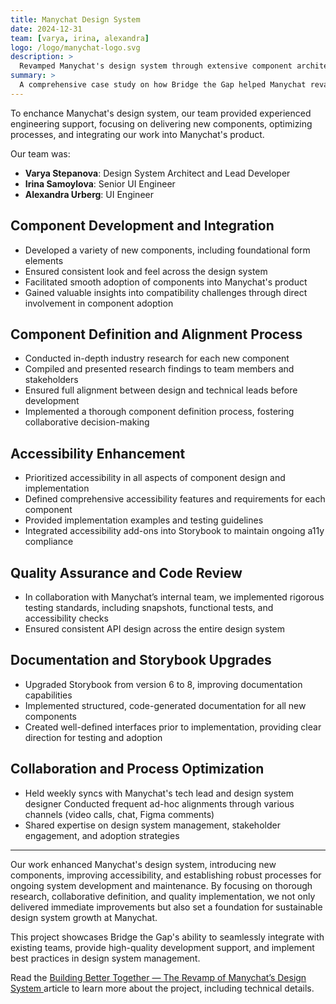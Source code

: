 ```yaml
---
title: Manychat Design System
date: 2024-12-31
team: [varya, irina, alexandra]
logo: /logo/manychat-logo.svg
description: >
  Revamped Manychat's design system through extensive component architecture and documentation upgrades. The project delivered 16 new React components, accessibility-driven refactoring, Storybook 8 migration, and established a strong design system community. The collaboration between Bridge the Gap and Manychat's team resulted in a scalable foundation for form elements and an improved developer experience through ultra-defined components.
summary: >
  A comprehensive case study on how Bridge the Gap helped Manychat revamp their design system in 2024. The article details the successful collaboration between the teams, focusing on the creation of ultra-defined React components, Storybook documentation improvements, and building an in-house design system community. Key achievements include delivering 16 new components, implementing accessibility features, upgrading Storybook to version 8, and establishing a systematic approach to component development. The project showcases how specialized design system expertise can transform product development workflows and improve both designer and developer experiences.
---
```


To enchance Manychat's design system, our team provided experienced engineering support, focusing on delivering new components, optimizing processes, and integrating our work into Manychat's product.

Our team was:

- **Varya Stepanova**: Design System Architect and Lead Developer
- **Irina Samoylova**: Senior UI Engineer
- **Alexandra Urberg**: UI Engineer

## Component Development and Integration

- Developed a variety of new components, including foundational form elements
- Ensured consistent look and feel across the design system
- Facilitated smooth adoption of components into Manychat's product
- Gained valuable insights into compatibility challenges through direct involvement in component adoption

## Component Definition and Alignment Process

- Conducted in-depth industry research for each new component
- Compiled and presented research findings to team members and stakeholders
- Ensured full alignment between design and technical leads before development
- Implemented a thorough component definition process, fostering collaborative decision-making

## Accessibility Enhancement

- Prioritized accessibility in all aspects of component design and implementation
- Defined comprehensive accessibility features and requirements for each component
- Provided implementation examples and testing guidelines
- Integrated accessibility add-ons into Storybook to maintain ongoing a11y compliance

## Quality Assurance and Code Review

- In collaboration with Manychat’s internal team, we implemented rigorous testing standards, including snapshots, functional tests, and accessibility checks
- Ensured consistent API design across the entire design system

## Documentation and Storybook Upgrades

- Upgraded Storybook from version 6 to 8, improving documentation capabilities
- Implemented structured, code-generated documentation for all new components
- Created well-defined interfaces prior to implementation, providing clear direction for testing and adoption

## Collaboration and Process Optimization

- Held weekly syncs with Manychat's tech lead and design system designer
  Conducted frequent ad-hoc alignments through various channels (video calls, chat, Figma comments)
- Shared expertise on design system management, stakeholder engagement, and adoption strategies

---

Our work enhanced Manychat's design system, introducing new components, improving accessibility, and establishing robust processes for ongoing system development and maintenance. By focusing on thorough research, collaborative definition, and quality implementation, we not only delivered immediate improvements but also set a foundation for sustainable design system growth at Manychat.

This project showcases Bridge the Gap's ability to seamlessly integrate with existing teams, provide high-quality development support, and implement best practices in design system management.

Read the [Building Better Together — The Revamp of Manychat’s Design System
](/blog/manychat-design-system)
article to learn more about the project, including technical details.

